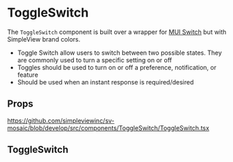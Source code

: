 
<Meta title='Components/ToggleSwitch/Readme' />

# ToggleSwitch

The `ToggleSwitch` component is built over a wrapper for [MUI Switch](https://mui.com/material-ui/react-switch/#main-content) but with SimpleView brand colors.

- Toggle Switch allow users to switch between two possible states. They are commonly used to turn a specific setting on or off
- Toggles should be used to turn on or off a preference, notification, or feature
- Should be used when an instant response is required/desired

## Props

https://github.com/simpleviewinc/sv-mosaic/blob/develop/src/components/ToggleSwitch/ToggleSwitch.tsx

## ToggleSwitch

<Preview withSource='none'>
  <stories.Playground />
</Preview>
